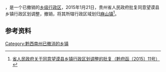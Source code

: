 '''{{PAGENAMEBASE}}'''，是{{PRC admin/fullname|52/23/26}}一个已撤销的[[乡级行政区|乡级行政区]]，2015年1月21日，贵州省人民政府批复同意望谟县乡镇行政区划调整，撤销{{PAGENAMEBASE}}，将其所辖行政区域划归[[麻山镇_(望谟县)|麻山镇]]<ref>[http://www.gzgov.gov.cn/zyzxyll/zcfg/zfwj/qfh/201508/t20150814_5903.html 省人民政府关于同意望谟县乡镇行政区划调整的批复（黔府函〔2015〕11号）] {{webarchive|url=https://web.archive.org/web/20170906183101/http://www.gzgov.gov.cn/zyzxyll/zcfg/zfwj/qfh/201508/t20150814_5903.html |date=2017-09-06 }}</ref>。

== 参考资料 ==

{{reflist}}

{{行政区划小作品}}

[[Category:黔西南州已撤消的乡镇|Category:黔西南州已撤消的乡镇]]